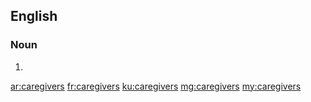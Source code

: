 ==English==

===Noun===
{{head|en}}

# {{plural of|caregiver}}

[[ar:caregivers]]
[[fr:caregivers]]
[[ku:caregivers]]
[[mg:caregivers]]
[[my:caregivers]]